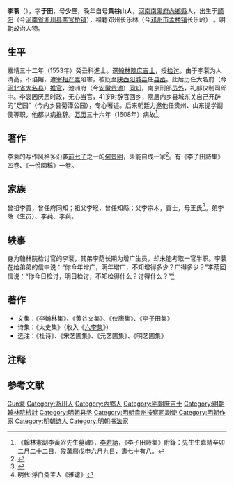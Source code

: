 {{Otheruses|other=名为李于田的其他人物|李于田}}
{{明清人物信息框
| 姓名 = 李蓘
| 原名 =
| 圖片名稱= 
| 圖片大小 =
| 圖片說明 = 
| 最高職務 = 貴州按察司提學副使
| 國家 = 大明 
| 爵位 =
| 籍貫 = [[河南|河南]][[南陽府|南陽府]][[內鄉縣|內鄉縣]]
| 族裔 = 
| 字號 = 字于田，號少莊，晚年自號黃谷山人
| 諡號 =
| 出生日期 = 嘉靖十年二月二十二日<br>（1531年3月10日）
| 出生地點 = 
| 逝世日期 = 萬曆三十六年六月九日<br>（1608年7月20日）
| 逝世地點 =
| 墓葬 =
| 配偶 = 娶胡氏
| 親屬 = 
| 出身 =
* 嘉靖三十一年壬子科河南鄉試第四十六名
* 嘉靖三十二年癸丑科同進士出身
| 經歷 =
| 著作 =  
}}
'''李蓘'''{{notetag|蓘，音滾，gǔn}}（{{bd|1531年|3月10日|1608年|7月20日|Li李}}），字'''于田'''，号'''少庄'''，晚年自号'''黄谷山人'''，[[河南|河南]][[南陽府|南陽府]][[內鄉縣|內鄉縣]]人，出生于[[顺阳县|顺阳]]（今[[河南省|河南省]][[淅川县|淅川县]][[李官桥镇|李官桥镇]]），祖籍邓州长乐林（今[[邓州市|邓州市]][[孟楼镇_(邓州市)|孟楼镇]]长乐岭）{{notetag|据淅川县九重乡武店村范营四组村民李辅斌收藏的《李氏家谱》记载自[[元朝|元朝]][[至正|至正]]元年（1341年）李氏始祖李斌从邓州长乐林迁至淅川顺阳川后的繁衍、迁徙、发展情况。}} 。明朝政治人物。

== 生平 ==
嘉靖三十二年（1553年）癸丑科進士。選[[翰林院|翰林院]][[庶吉士|庶吉士]]，授[[检讨|检讨]]。由于李蓘为人清高，不谄媚，遭[[宰相|宰相]][[严嵩|严嵩]]陷害，被贬至[[陕西|陕西]][[阳城县|阳城县]]任[[县丞|县丞]]。此后历任大名府（今[[河北省|河北省]][[大名县|大名县]]）[[推官|推官]]，池洲府（今[[安徽|安徽]][[贵池|贵池]]）[[同知|同知]]，南京刑部[[员外|员外]]，礼部仪制司郎中。李衮因厌恶时政，无心当官，41岁时辞官回乡，隐居内乡县城东关自己开辟的“足园”（今内乡县菊潭公园），专心著述。后来朝廷力邀他任贵州、山东提学副使等职，他都以病推辞。[[万历|万历]]三十六年（1608年）病故<ref>《翰林憲副李黃谷先生墓碑》，[[李若訥|李若訥]]，《李子田詩集》附錄：先生生嘉靖辛卯二月二十二日，歿萬曆戊申六月九日，壽七十有八。</ref>。

==著作==
李蓘的写作风格多沿袭[[前七子|前七子]]之一的[[何景明|何景明]]，未能自成一家<ref>{{cite journal en
 | author =周庆贺 | date =  | year = 2002年 | month =  | title = 明代诗人李蓘及其诗歌创作简论 | journal =《南阳师范学院学报》 | volume = | issue = 01期 | pages = | publisher =  | location =  | issn =1671-6132 }}</ref>。有《李子田詩集》四卷、《一悅園稿》一卷。

== 家族 ==
曾祖李貴，曾任府同知；祖父李㬋，曾任知縣；父李宗木，貢士，母王氏<ref>{{Cite book|title=天一阁藏明代科举录选刊 登科录 点校本|author=龚延明主编|publisher=宁波出版社|year=2016|isbn=978-7-5526-2320-8|location=宁波|pages=|quote=《天一閣藏明代科舉錄選刊.登科錄》之《嘉靖三十二年癸丑科登科錄》}}</ref>。弟李蔭（生员）、李莼、李藇。

==轶事==
身为翰林院检讨官的李蓘，其弟李荫长期为增广生员，却未能考取一官半职。李蓘在给弟弟的信中说：“你今年增广，明年增广，不知增得多少？广得多少？”李荫回信说：“你今日检讨，明日检讨，不知检得什么？讨得什么？”<ref>明代·浮白斋主人《雅谑》</ref>

==著作==
*文集：《李翰林集》、《黄谷文集》、《仪唐集》、《李子田集》
*诗集：《太史集》（收入《[[六李集|六李集]]》）
*选注：《杜诗》、《宋艺圃集》、《元艺圃集》、《明艺圃集》

==注释==
<references group="註" />

==参考文献==
{{reflist}}

{{嘉靖三十二年癸丑科殿試金榜}}

{{authority control}}

{{DEFAULTSORT:L}}
[[Category:李姓|Gun蓘]]
[[Category:淅川人|Category:淅川人]]
[[Category:內鄉人|Category:內鄉人]]
[[Category:明朝庶吉士|Category:明朝庶吉士]]
[[Category:明朝翰林院檢討|Category:明朝翰林院檢討]]
[[Category:明朝县丞|Category:明朝县丞]]
[[Category:明朝貴州按察司副使|Category:明朝貴州按察司副使]]
[[Category:明朝作家|Category:明朝作家]]
[[Category:明朝诗人|Category:明朝诗人]]
[[Category:明朝书法家|Category:明朝书法家]]